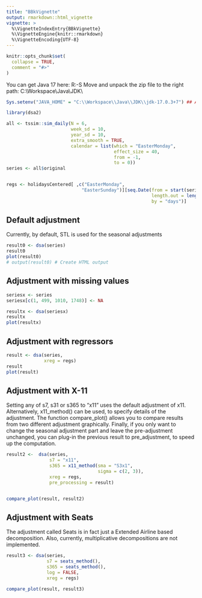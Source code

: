 ```yaml
---
title: "BBkVignette"
output: rmarkdown::html_vignette
vignette: >
  %\VignetteIndexEntry{BBkVignette}
  %\VignetteEngine{knitr::rmarkdown}
  %\VignetteEncoding{UTF-8}
---
```


```r
knitr::opts_chunk$set(
  collapse = TRUE,
  comment = "#>"
)
```

You can get Java 17 here: R:\Zentrale\Projekte\FB-S\Daten\DA\JDemetra\Anwendungen\VC\Java\JDK
Move and unpack the zip file to the right path: C:\\Workspace\\Java\\JDK\\ 
```r
Sys.setenv("JAVA_HOME" = "C:\\Workspace\\Java\\JDK\\jdk-17.0.3+7") ## Always start with this
```


```r
library(dsa2)
```


```r
all <- tssim::sim_daily(N = 6, 
                        week_sd = 10,
                        year_sd = 10,
                        extra_smooth = TRUE,
                        calendar = list(which = "EasterMonday", 
                                        effect_size = 40, 
                                        from = -1, 
                                        to = 0))
series <- all$original


regs <- holidaysCentered[ ,c("EasterMonday", 
                            "EasterSunday")][seq.Date(from = start(series), 
                                                      length.out = length(series) + 365, 
                                                      by = "days")]
```



## Default adjustment

Currently, by default, STL is used for the seasonal adjustments
```r
result0 <- dsa(series)
result0
plot(result0)
# output(result0) # Create HTML output
```

## Adjustment with missing values
```r
seriesx <- series
seriesx[c(1, 499, 1010, 1748)] <- NA

resultx <- dsa(seriesx)
resultx
plot(resultx)
```


## Adjustment with regressors

```r
result <- dsa(series,
              xreg = regs)
result
plot(result)
```

## Adjustment with X-11

Setting any of s7, s31 or s365 to "x11" uses the default adjustment of x11. Alternatively, x11_method() can be used, to specify details of the adjustment.
The function compare_plot() allows you to compare results from two different adjustment graphically.
Finally, if you only want to change the seasonal adjustment part and leave the pre-adjustment unchanged, you can plug-in the previous result to pre_adjustment, to speed up the computation.

```r
result2 <-  dsa(series, 
                s7 = "x11",
                s365 = x11_method(sma = "S3x1", 
                                  sigma = c(2, 3)),
                xreg = regs,
                pre_processing = result)


compare_plot(result, result2)
```


## Adjustment with Seats
The adjustment called Seats is in fact just a Extended Airline based decomposition. Also, currently, multiplicative decompositions are not implemented.
```r
result3 <- dsa(series, 
               s7 = seats_method(),
               s365 = seats_method(), 
               log = FALSE,
               xreg = regs)

compare_plot(result, result3)
```







